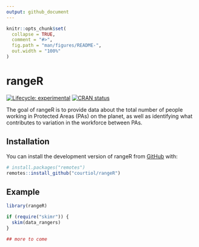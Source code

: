 ```yaml
---
output: github_document
---
```


<!-- README.md is generated from README.Rmd. Please edit that file -->

```r
knitr::opts_chunk$set(
  collapse = TRUE,
  comment = "#>",
  fig.path = "man/figures/README-",
  out.width = "100%"
)
```

# rangeR

<!-- badges: start -->
[![Lifecycle: experimental](https://img.shields.io/badge/lifecycle-experimental-orange.svg)](https://lifecycle.r-lib.org/articles/stages.html#experimental)
[![CRAN status](https://www.r-pkg.org/badges/version/rangeR)](https://CRAN.R-project.org/package=rangeR)
<!-- badges: end -->

The goal of rangeR is to provide data about the total number of people working in Protected Areas (PAs) on the planet, as well as identifying what contributes to variation in the workforce between PAs.

## Installation

You can install the development version of rangeR from [GitHub](https://github.com/) with:

``` r
# install.packages("remotes")
remotes::install_github("courtiol/rangeR")
```

## Example

```r
library(rangeR)

if (require("skimr")) {
  skim(data_rangers)
}

## more to come
```

